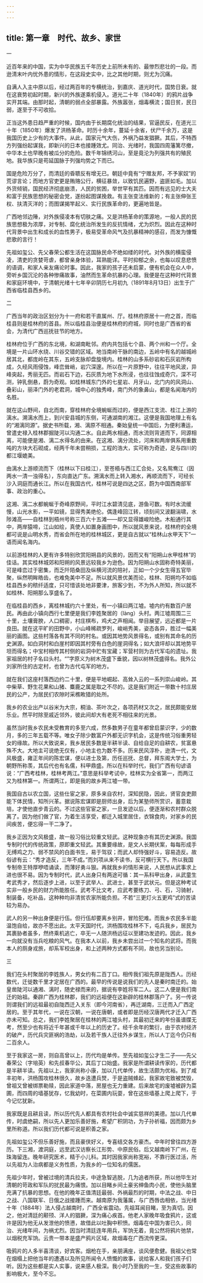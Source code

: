 ```yaml
---
---
---
```

title: 第一章　时代、故乡、家世
---





一


近百年来的中国，实为中华民族五千年历史上前所未有的、最惨烈悲壮的一段。而逊清末叶内忧外患的情形，在这段史实中，比之其他时期，则尤为沉痛。

自满人入主中原以后，经过两百年的专横统治，到嘉庆、道光时代，国势日衰。就在这衰势初起时期，新兴的外族遂乘机侵入。道光二十年（1840年）的鸦片战争实开其端。由那时起，清朝的弱点全部暴露。外族嚣张，烟毒横流；国日贫，民日弱，遂至于不可收拾。

正当这外患日趋严重的时候，国内由于长期腐化统治的结果，官逼民反，在道光三十年（1850年）爆发了洪杨革命。时历十余年，蔓延十余省，伏尸千余万，这是我国历史上少有的大事件。从此，国家元气大伤，外祸乃益发猖獗。其后，不特西方列强纷起谋我，即新兴的日本也接踵效尤。同治、光绪时，我国四周藩篱尽撤，中华本土也早晚有被瓜分的危险。数千年锦绣河山，至是竟沦为列强共有的殖民地。我华族只是苟延国脉于列强均势之下而已。

国是危险万分了，而清廷的昏聩反有增无已。朝廷中竟有“宁赠友邦，不予家奴”的荒谬言论；而地方官吏更是贿赂公行，横征暴敛，以致饥民遍野，盗匪如毛。加以外货倾销，国民经济彻底崩溃，人民的贫困，举世罕有其匹。因而有远见的士大夫和富于民族思想的秘密会党，遂纷起图谋挽救。有主张变法维新的；有主张伸张王权、扶清灭洋的；而图谋揭竿起义、实行民族革命的，更遍地皆是。

广西地邻边陲，对外族侵凌本有切肤之痛。又是洪杨革命的策源地，一般人民的民族思想极为浓厚，对专制、腐化统治所发生的反抗情绪，尤为炽烈。因此在这种时代背景中出生和成长的血性男子，极易受革命风气及抗暴精神的感召，而发为慷慨悲歌的言行！

先祖如玺公、先父春荣公都生活在这国脉民命不绝如缕的时代。对外族的横蛮侵凌，清吏的贪婪苛虐，都曾亲身体验，耳熟能详。平时抑郁之余，也每以叹息悲愤的语调，和家人亲友痛论时事。因此，我家的孩子还未启蒙，便有机会在众人中，旁听乡国沉沦的各种惨痛故事，油然而生革命抗暴的心理。我便是在这种时代背景和家庭环境中，于清朝光绪十七年辛卯阴历七月初九（1891年8月13日）出生于广西省临桂县西乡的。





二


广西当年的政治区划分为十一府和若干直属州、厅。桂林府原居十一府之首，而临桂县则是桂林府的首县。所以临桂县治便是桂林府的府城，同时也是广西省的省会，为清代广西巡抚驻节的地方。

桂林府位于广西的东北境，和湖南毗邻。府内共包括七个县、两个州和一个厅。全境是一片山环水绕、川谷交错的区域。地当南岭干脉的南边，五岭中有名的越城岭居其北，都庞岭在其东，五岭支脉却盘旋境内。桂林的山多系砂岩和石灰岩所构成，久经风雨侵蚀，峰峦耸峭，岩穴深邃。所以在一片原野中，往往平地风波，异峰突起，秀丽无匹。而岩石下边，石灰质为地下水所浸，也往往蚀成奇穴，深不可测，钟乳倒悬，蔚为奇观。如桂林城东门外的七星岩、月牙山，北门内的风洞山、叠彩山，丽泽门外的老君洞，城中心的独秀峰，南门外的象鼻山，都是名闻海内的名胜。

就在这山野间，自北而南，穿桂林府全境蜿蜒而过的，便是西江支流、桂江上游的漓水。溯漓水而上，到兴安县城的东侧，可通湖南的湘江。这便是我国地理上有名的“湘漓同源”。据史书所载，湘、漓原不相通。秦始皇统一中国后，为便利漕运，曾遣史禄入桂林郡掘陡河以沟通二水。自此两水相通，而水流则背道而下，同源相离，可能便是湘、漓二水得名的由来。在这湘、漓分流处，河床和两岸俱系用重数吨的方块大石砌成，经两千年未尝稍损，工程的浩大，实可称为奇迹，足与四川的都江堰媲美。

由漓水上游顺流而下（桂林以下曰桂江），至苍梧与西江汇合处，又名鸳鸯江（因两水一清一浊得名），东向直达广东。溯漓水而上转入湘水，再顺流而下，可经长沙入洞庭而通长江。所以在我国古代，桂林可说是四达之区，蔚为中国西南部军事、政治的重心。

这湘、漓二水都蜿蜒于奇峰原野间，平时江水碧清见底，游鱼可数。有时水流缓慢，山光水影，一平如镜，显得秀美绝伦。偶逢峰回江转，顷刻间又波翻湍啸，水陟滩高——自桂林到梧州号称三百六十五滩——却又显得雄峻险绝。木船通行其中，两岸猿啼，江山如绘，真使人如置身画图中，所以就风景来说，桂林府的全境都可说是山明水秀，而省会所在地的桂林城区，更是自古就以“桂林山水甲天下”一语而闻名海内。

以前游桂林的人更有许多特别欣赏阳朔县的风景的，因而又有“阳朔山水甲桂林”的佳话。其实桂林城郊和阳朔的风景远较我乡为逊色。因为阳朔山水固称奇特美丽，可是峰峦过于密集，而乏阡陌桑田及纵横河流的陪衬，正如一个少女生得五官毕聚，纵然明眸皓齿，也难免美中不足。所以就风景优美而论，桂林、阳朔均不如临桂县西乡的秾纤适度，只可惜该处地非要津，旅客少到，不为外人所知，所以就不如桂林、阳朔那么享盛名了。

在临桂县的西乡，离桂林城约六十里处，有一小镇曰两江墟。墟内约有数百户居民。再由此小镇向西行七里便是我们李姓聚居的（làng）头村。两江墟周围二三十里，土壤膏腴，人口稠密，村庄棋布，鸡犬之声相闻。举目展望，远近都是一片良田。就在这平旷的田野中，小山峰稀疏罗列，峻峭秀美，姿态各异，胜过一幅美丽的画图。这些村落各有其不同的村名。或因其地势风景得名，或别有其命名的历史渊源。如白洞村和白崖村即因其村旁有白色的崖洞得名；如大浪坪却以其地势平坦而得名；中宝村相传其村侧的岩洞中贮有宝藏；军营村则为古代军屯的遗址。我家祖居的村子名曰头村。“”字原义为树木茂盛下垂貌，因以树林茂盛得名。我外公刘家所住的古定村，也曾为古代屯军的地方。

就在我们这座村落西边约二十里，便是平地崛起、高耸入云的一系列崇山峻岭。其中柴草、野生花果和山猪、麋鹿之属是取之不尽的。这是我们附近一带数十村庄居民的公产，为居民们农隙时采樵畋猎的处所。

我乡的农业出产以谷米为大宗，桐油、茶叶次之，各项药材又次之，居民颇能安居乐业。然平时除至戚近邻外，彼此间却大有老死不相往来的光景。

虽然当时我乡农民未受教育的多至六成，然多数男子在童年都曾启蒙识字，少的数月，多的三年五载不等。唯女子除少数富户外都无识字机会，这是传统习俗重男轻女的缘故。所以大致说来，我乡居民多数是半耕半读、自给自足的自耕农，贫富悬殊不大。大地主可说绝无仅有，小地主也为数不多。历来民风淳朴，逊清一代，文风极盛，雍正年间的陈宏谋，便以进士及第，历任巡抚、总督，拜东阁大学士，为朝野所称羡，其后代也有名儒，科甲鼎盛。所以在科举时代，我们广西有句谚语说：“广西考桂林，桂林考两江。”意思是科举考试中，桂林实为全省第一，而两江又为桂林第一。所谓两江，即是我的故乡两江墟一带。

我国自古以农立国，这些仕宦之家，原多来自农村，深知民隐，因此，贤官良吏颇能下体民情，知所兴革。据说陈宏谋即是厨师出身，后为某塾师所赏识，蓄意栽培，才使他直步青云的。不过这些官宦之家，一旦发迹以后，便逐渐和农村群众脱离了。因为他们做了官，为着生活享受，都迁入城里居住，衣锦食肉，对家乡的民间疾苦，便忘得一干二净了。

我乡正因为文风极盛，故一般习俗比较重文轻武。这种现象亦有其历史渊源。我国专制时代的传统政策，原即重文轻武。其重要缘故，是文人长期伏案，每每形成手无缚鸡之力、弱不禁风的白面书生，易于驾驭；而武人却恃强好斗，容易造反。故俗谚有云：“秀才造反，三年不成。”而刘项从来不读书，反可横行天下。所以我国专制帝王特厚咿唔诵读，而薄好勇斗狠。再就我乡的情形来说，人民想从武事求上进也很不易。因为专制时代，武人出身只有两途可循：其一系科甲出身，从武童生考武秀才，然后逐步上进，以至于武举人、武进士，甚至于武状元。但是这种考试实非一般乡民的财力所能胜任。武考不比文考，应武考要练刀、弓、石，习骑射，制装备，吃补品，这种种均非清贫农家所能负担。不若“三更灯火五更鸡”式的苦读较为易办。

武人的另一种出身便是行伍。但行伍却要离乡别井，冒险犯难。而我乡农民多半能温饱自给，故亦不愿出此。太平天国时代，洪杨围攻桂林不下，屯兵我乡，居民为其裹胁者虽多，然终乘机逃亡，卒无一人随洪杨远征以至建功发迹的。因此，我乡一向就没有当兵吃粮的风气。在我本人以前，我乡未尝出过一个知名的武将。而我本人的厕身戎旅，却系军校出身，和上述两种方式都有不同，故也另当别论。





三


我们在头村聚居的李姓族人，男女约有二百丁口。相传我们祖先原是陇西人。历经数代，迁徙数千里才定居在广西的。最早的传说是说我们的先人是秦时南迁的。始皇凿陡河以通湘、漓时，随史禄而来的，据说有李姓将军二人。这二人便是我们南迁的始祖。秦辟广西为桂林郡，我们的远祖便在这新辟的桂林郡落户了。另一传说则谓我们的远祖最初自陇西迁入关东（即今河南省），再迁湖南，三迁而入广西定居的。至于其年代，一说在汉朝，一说在唐朝，或者即是历经汉唐两代才迁入广西亦未可知。总之，我们李姓聚居在桂林的两江墟头村，其最初迁来的年份虽谱牒无考，然至少也有将近千年甚或千年以上的历史了。经千余年的繁衍，由于农村经济的破产，历代兵灾匪祸的浩劫，以及若干族人迁往外乡谋生，所以人丁迄今仍只有二百余人。

至于我家这一房，则自高曾以上，历代均是单传。至先祖如玺公才生二子——先父春荣公（字培英）和先叔春华公，其后丁口始盛。我家是所谓耕读传家的，历代都是半耕半读。先祖以上，我家尚称小康，加以几代单传，故生活颇为优裕。到了咸丰初年，洪杨围攻桂林很久，故乡迭遭兵燹，于是盗贼蜂起，我家故宅致被焚毁，曾祖又曾被绑票勒赎，因此家道中落，房屋也无力重建。后来故宅的废墟被辟为菜圃，而四周的墙基犹存，忆我幼时，在菜圃内玩耍，曾在这些墙基上爬上爬下，于今记忆犹新。

我家既是且耕且读，所以历代先人都具有农村社会中诚实慈祥的美德。加以几代单传，时虞绝嗣，所以先人更加乐善好施，希望广积阴功，为子孙祈福，因而颇为乡里所称道。所以我们历代都可说是积善之家。

先祖如玺公不但乐善好施，而且豪侠好义，专喜结交各方豪杰。中年时曾往四方游历。下三湘，渡洞庭，远至武汉访察长江形势、中原民俗。后又越南岭下广州，在珠海留连。晚年研究医术，精于小儿科。其时因我家尚称宽裕，不靠行医过活，所以先祖为人治病都是义务性质，为我乡的一位知名的儒医。

先祖少年时，曾被过境的清兵拉夫，中途急智逃脱，几为追者所获，所以他毕生对清朝的苛政和军队的扰民最为痛恨。加以目睹乡间土豪劣绅鱼肉小民，使他头脑里充满了抗暴的思想。在他的晚年正值清廷最弱、外祸最烈的时期，中法之战、中日之战、八国联军、日俄之战接踵而来。越南原为我藩属，与广西唇齿相依，当光绪十年（1884年）法人侵占越南时，广西全省震动。先祖耳闻目睹，至为真切。因之，他对清廷的颟顸、洋人的猖獗，深为痛心疾首。他老人家晚年吸食鸦片，这或许是因为他无从发泄他的愤懑，故借此以吐胸中积愤。烟毒在中国为害已久，同治、光绪年间，为祸尤烈。因当时清廷连年用兵，军饷无着，竟公然将鸦片弛禁，以烟税充军饷。云贵一带本是盛产鸦片区域，故烟毒在广西流传更深。

吸鸦片的人多半喜清谈，好宾客。烟枪在手，亲朋满座，谈风便愈健。我祖父也常在烟榻上把他当年的遭遇以及所见所闻令人愤慨的故事，说给客人和我们孩子们听。因为这些都是实人实事，说来感人极深。我小时乃至我的一生，受这些故事的影响极大，至今不忘。